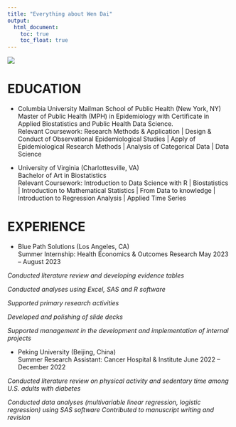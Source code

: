 ```yaml
---
title: "Everything about Wen Dai"
output: 
  html_document:
    toc: true
    toc_float: true
---
```

![](image/giphy.gif)

# EDUCATION
* Columbia University Mailman School of Public Health (New York, NY) 	                
Master of Public Health (MPH) in Epidemiology with Certificate in Applied Biostatistics and Public Health Data Science.   
Relevant Coursework: Research Methods & Application | Design & Conduct of Observational Epidemiological Studies | Apply of Epidemiological Research Methods | Analysis of Categorical Data | Data Science 

* University of Virginia (Charlottesville, VA)	 	          				                 
Bachelor of Art in Biostatistics 						         		
Relevant Coursework: Introduction to Data Science with R | Biostatistics | Introduction to Mathematical Statistics | From Data to knowledge | Introduction to Regression Analysis | Applied Time Series

# EXPERIENCE
* Blue Path Solutions (Los Angeles, CA)  
Summer Internship: Health Economics & Outcomes Research 			             May 2023 – August 2023

*Conducted literature review and developing evidence tables* 

*Conducted analyses using Excel, SAS and R software* 

*Supported primary research activities*

*Developed and polishing of slide decks* 

*Supported management in the development and implementation of internal projects *

* Peking University (Beijing, China)            							 
Summer Research Assistant: Cancer Hospital & Institute				            June 2022 – December 2022

*Conducted literature review on physical activity and sedentary time among U.S. adults with diabetes*

*Conducted data analyses (multivariable linear regression, logistic regression) using SAS software Contributed to manuscript writing and revision* 